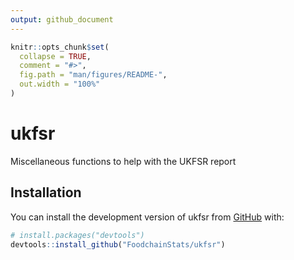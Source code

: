 ```yaml
---
output: github_document
---
```


<!-- README.md is generated from README.Rmd. Please edit that file -->

```r
knitr::opts_chunk$set(
  collapse = TRUE,
  comment = "#>",
  fig.path = "man/figures/README-",
  out.width = "100%"
)
```

# ukfsr

<!-- badges: start -->
<!-- badges: end -->

Miscellaneous functions to help with the UKFSR report

## Installation

You can install the development version of ukfsr from [GitHub](https://github.com/) with:

``` r
# install.packages("devtools")
devtools::install_github("FoodchainStats/ukfsr")
```

